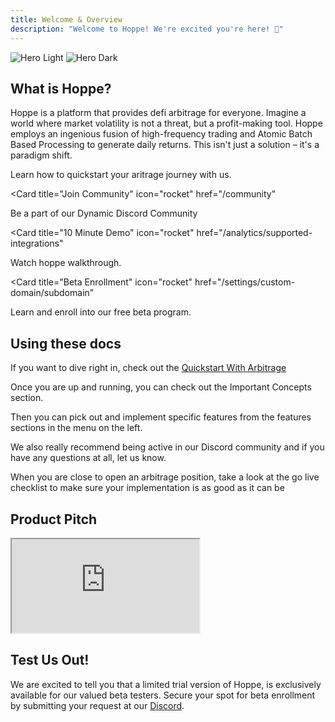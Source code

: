 ```yaml
---
title: Welcome & Overview
description: "Welcome to Hoppe! We're excited you're here! 💚"
---
```


<img
  className="block dark:hidden"
  src="/images/hero-light.svg"
  alt="Hero Light"
/>
<img
  className="hidden dark:block"
  src="/images/hero-dark.svg"
  alt="Hero Dark"
/>


## What is Hoppe?

Hoppe is a platform that provides defi arbitrage for everyone. Imagine a world where market volatility is not a threat, but a profit-making tool. Hoppe employs an ingenious fusion of high-frequency trading and <Tooltip tip="A built-in investment packaging system by the Hoppe Team. It efficiently manages large capital by breaking it into numerous small investments across various arbitrage pairs.">Atomic Batch Based Processing</Tooltip> to generate daily returns. This isn't just a solution – it's a paradigm shift.

<CardGroup>

<Card title="Quickstart With Hoppe" icon="rocket" href="/quickstart">
  Learn how to quickstart your aritrage journey with us.
</Card>

<Card
  title="Join Community"
  icon="rocket"
  href="/community"
>
  Be a part of our Dynamic Discord Community
</Card>

<Card
  title="10 Minute Demo"
  icon="rocket"
  href="/analytics/supported-integrations"
>
  Watch hoppe walkthrough.
</Card>

<Card
  title="Beta Enrollment"
  icon="rocket"
  href="/settings/custom-domain/subdomain"
>
  Learn and enroll into our free beta program.
</Card>

</CardGroup>

## Using these docs

If you want to dive right in, check out the [Quickstart With Arbitrage](doc:quickstart-with-arbitrage)

Once you are up and running, you can check out the Important Concepts section.

Then you can pick out and implement specific features from the features sections in the menu on the left.

We also really recommend being active in our Discord community and if you have any questions at all, let us know.

When you are close to open an arbitrage position, take a look at the go live checklist to make sure your implementation is as good as it can be

## Product Pitch

<iframe src="https://www.canva.com/design/DAFjjmmovB4/2vznuYzuT0pKXgkHZR14cw/view?utm_content=DAFjjmmovB4&utm_campaign=designshare&utm_medium=link&utm_source=publishsharelink"> </iframe>

## Test Us Out!

We are excited to tell you that a limited trial version of Hoppe, is exclusively available for our valued beta testers. Secure your spot for beta enrollment by submitting your request at our [Discord](https://discord.gg/hoppe).